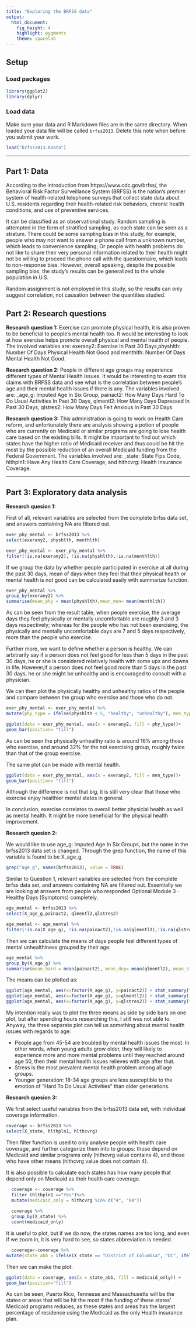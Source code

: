 ```yaml
---
title: "Exploring the BRFSS data"
output: 
  html_document: 
    fig_height: 4
    highlight: pygments
    theme: spacelab
---
```


## Setup

### Load packages

```r
library(ggplot2)
library(dplyr)
```

### Load data

Make sure your data and R Markdown files are in the same directory. When loaded
your data file will be called `brfss2013`. Delete this note when before you submit 
your work. 

```r
load("brfss2013.RData")
```

* * *

## Part 1: Data

According to the introduction from https://www.cdc.gov/brfss/, the Behavioral Risk Factor Surveillance System (BRFSS) is the nation's premier system of health-related telephone surveys that collect state data about U.S. residents regarding their health-related risk behaviors, chronic health conditions, and use of preventive services. 

It can be classified as an observational study. Random sampling is attempted in the form of stratified sampling, as each state can be seen as a stratum. There could be some sampling bias in this study, for example, people who may not want to answer a phone call from a unknown number, which leads to convenience sampling; Or people with health problems do not like to share their very personal information related to their health might not be willing to proceed the phone call with the questionnaire, which leads to non-response bias. However, overall speaking, despite the possible sampling bias, the study’s results can be generalized to the whole population in U.S. 

Random assignment is not employed in this study, so the results can only suggest correlation, not causation between the quantities studied.


## Part 2: Research questions

**Research question 1:** Exercise can promote physical health, it is also proven to be beneficial to people's mental health too. It would be interesting to look at how exercise helps promote overall physical and mental health of people. The involved variables are: exerany2: Exercise In Past 30 Days,physhlth: Number Of Days Physical Health Not Good and menthlth: Number Of Days Mental Health Not Good.

**Research question 2:** People in different age groups may experience different types of Mental Health issues. It would be interesting to exam this claims with BRFSS data and see what is the correlation between people's age and their mental health issues if there is any. The variables involved are: _age_g: Imputed Age In Six Group, painact2: How Many Days Hard To Do Usual Activities In Past 30 Days, qlmentl2: How Many Days Depressed In Past 30 Days, qlstres2: How Many Days Felt Anxious In Past 30 Days

**Research question 3:** This administration is going to work on Health Care reform, and unfortunately there are analysis showing a potion of people who are currently on Medicaid or similar programs are going to lose health care based on the existing bills. It might be important to find out which states have the higher ratio of Medicaid receiver and thus could be hit the most by the possible reduction of an overall Medicaid funding from the Federal Government. The variables involved are: _state: State Fips Code, hlthpln1: Have Any Health Care Coverage, and hlthcvrg: Health Insurance Coverage.

* * *

## Part 3: Exploratory data analysis


**Research quesion 1:**

First of all, relevant variables are selected from the complete brfss data set, and answers containing NA are filtered out. 
```r
exer_phy_mental <- brfss2013 %>%
select(exerany2, physhlth, menthlth)

exer_phy_mental <- exer_phy_mental %>%
filter(!is.na(exerany2), !is.na(physhlth),!is.na(menthlth))
```

If we group the data by whether people participated in exercise at all during the past 30 days, mean of days when they feel that their physical health or mental health is not good can be calculated easily with summarize function. 
```r
exer_phy_mental %>%
group_by(exerany2) %>%
summarise(mean_phy = mean(physhlth),mean_men= mean(menthlth))

```
As can be seen from the result table, when people exercise, the average days they feel physically or mentally uncomfortable are roughly 3 and 3 days respectively; whereas for the people who has not been exercising, the physically and mentally uncomfortable days are 7 and 5 days respectively, more than the people who exercise. 

Further more, we want to define whether a person is healthy.  We can arbitrarily say if a person does not feel good for less than 5 days in the past 30 days, he or she is considered relatively health with some ups and downs in life. However,if a person does not feel good more than 5 days in the past 30 days, he or she might be unhealthy and is encouraged to consult with a physician. 

We can then plot the physically healthy and unhealthy ratios of the people and compare between the group who exercise and those who do not. 
```r
exer_phy_mental <- exer_phy_mental %>%
mutate(phy_type = ifelse(physhlth < 5, "healthy", "unhealthy"), men_type = ifelse(menthlth < 5, "healthy", "unhealthy"))

ggplot(data = exer_phy_mental, aes(x = exerany2, fill = phy_type))+
geom_bar(position= "fill")

```

As can be seen the physically unhealthy ratio is around 16% among those who exercise, and around 32% for the not exercising group, roughly twice than that of the group exercise.

The same plot can be made with mental health. 
```r
ggplot(data = exer_phy_mental, aes(x = exerany2, fill = men_type))+
geom_bar(position= "fill")

```

Although the difference is not that big, it is still very clear that those who exercise enjoy healthier mental states in general. 

In conclusion, exercise correlates to overall better physicial health as well as mental health. It might be more beneficial for the physical health improvement. 


**Research quesion 2:**

We would like to use age_g: Imputed Age In Six Groups, but the name in the brfss2013 data set is changed. Through the grep function, the name of this variable is found to be X_age_g. 
```r
grep("age_g", names(brfss2013), value = TRUE)
```
Similar to Question 1, relevant variables are selected from the complete brfss data set, and answers containing NA are filtered out. Essentially we are looking at answers from people who responded Optional Module 3 - Healthy Days (Symptoms) completely.

```r
age_mental <- brfss2013 %>%
select(X_age_g,painact2, qlmentl2,qlstres2)

age_mental <- age_mental %>%
filter(!is.na(X_age_g), !is.na(painact2),!is.na(qlmentl2),!is.na(qlstres2))
```

Then we can calculate the means of days people feel different types of mental unhealthiness grouped by their age.
```r
age_mental %>%
group_by(X_age_g) %>%
summarise(mean_hard = mean(painact2), mean_dep= mean(qlmentl2), mean_str=mean(qlstres2))
```

The means can be plotted as:
```r
ggplot(age_mental, aes(x=factor(X_age_g), y=painact2)) + stat_summary(fun.y="mean", geom="bar")
ggplot(age_mental, aes(x=factor(X_age_g), y=qlmentl2)) + stat_summary(fun.y="mean", geom="bar")
ggplot(age_mental, aes(x=factor(X_age_g), y=qlstres2)) + stat_summary(fun.y="mean", geom="bar")
```

My intention really was to plot the three means as side by side bars on one plot, but after spending hours researching this, I still was not able to. Anyway, the three separate plot can tell us something about mental health issues with regards to age:

* People age from 45-54 are troubled by mental health issues the most. In other words, when young adults grow older, they will likely to experience more and more mental problems until they reached around age 50, then their mental health issues relieves with age after that. 
* Stress is the most prevalent mental health problem among all age groups. 
* Younger generation: 18-34 age groups are less susceptible to the emotion of “Hard To Do Usual Activities” than older generations.

**Research quesion 3:**

We first select useful variables from the brfss2013 data set, with individual coverage information.   
```r
coverage <- brfss2013 %>%
select(X_state, hlthpln1, hlthcvrg) 

```

Then filter function is used to only analyse people with health care coverage, and further categorize them into to groups: those depend on Medicaid and similar programs only (hlthcvrg value contains 4), and those who have other means (hlthcvrg value does not contain 4).

It is also possible to calculate each states has how many people that depend only on Medicaid as their health care coverage. 

```r
  coverage <- coverage %>%
  filter (hlthpln1 =="Yes")%>%
  mutate(medicaid_only = hlthcvrg %in% c("4", "04")) 
  
  coverage %>%
  group_by(X_state) %>%
  count(medicaid_only)
```

It is useful to plot, but if we do now, the states names are too long, and even if we zoom in, it is very hard to see, so states abbreviation is needed. 

```r
  coverage<-coverage %>% 
mutate(state_abb = ifelse(X_state == "District of Columbia", "DC", ifelse(X_state== "Puerto Rico", "PR", ifelse(X_state == "Guam", "GM", state.abb[match(X_state,state.name)]))))

```

Then we can make the plot.
```r
ggplot(data = coverage, aes(x = state_abb, fill = medicaid_only)) +
geom_bar(position="fill")
```

As can be seen, Puerto Rico, Tennesse and Massachusetts will be the states or areas that will be hit the most if the funding of these states' Medicaid programs reduces, as these states and areas has the largest percentage of residence using the Medicaid as the only Health insurance plan.
